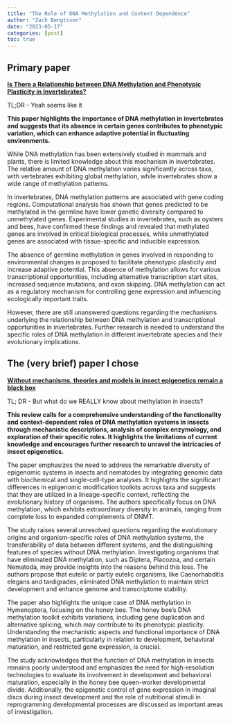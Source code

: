 ```yaml
---
title: "The Role of DNA Methylation and Context Dependence"
author: "Zach Bengtsson"
date: "2023-05-17"
categories: [post]
toc: true
---
```


## Primary paper

[**Is There a Relationship between DNA Methylation and Phenotypic Plasticity in Invertebrates?**](https://www.ncbi.nlm.nih.gov/pmc/articles/PMC3249382)

TL;DR - Yeah seems like it

**This paper highlights the importance of DNA methylation in invertebrates and suggests that its absence in certain genes contributes to phenotypic variation, which can enhance adaptive potential in fluctuating environments.**

While DNA methylation has been extensively studied in mammals and plants, there is limited knowledge about this mechanism in invertebrates. The relative amount of DNA methylation varies significantly across taxa, with vertebrates exhibiting global methylation, while invertebrates show a wide range of methylation patterns.

In invertebrates, DNA methylation patterns are associated with gene coding regions. Computational analysis has shown that genes predicted to be methylated in the germline have lower genetic diversity compared to unmethylated genes. Experimental studies in invertebrates, such as oysters and bees, have confirmed these findings and revealed that methylated genes are involved in critical biological processes, while unmethylated genes are associated with tissue-specific and inducible expression.

The absence of germline methylation in genes involved in responding to environmental changes is proposed to facilitate phenotypic plasticity and increase adaptive potential. This absence of methylation allows for various transcriptional opportunities, including alternative transcription start sites, increased sequence mutations, and exon skipping. DNA methylation can act as a regulatory mechanism for controlling gene expression and influencing ecologically important traits.

However, there are still unanswered questions regarding the mechanisms underlying the relationship between DNA methylation and transcriptional opportunities in invertebrates. Further research is needed to understand the specific roles of DNA methylation in different invertebrate species and their evolutionary implications.

## The (very brief) paper I chose

[**Without mechanisms, theories and models in insect epigenetics remain a black box**](https://www.sciencedirect.com/science/article/pii/S0168952522001123)

TL; DR - But what do we REALLY know about methylation in insects?

**This review calls for a comprehensive understanding of the functionality and context-dependent roles of DNA methylation systems in insects through mechanistic descriptions, analysis of complex enzymology, and exploration of their specific roles. It highlights the limitations of current knowledge and encourages further research to unravel the intricacies of insect epigenetics.**

The paper emphasizes the need to address the remarkable diversity of epigenomic systems in insects and nematodes by integrating genomic data with biochemical and single-cell-type analyses. It highlights the significant differences in epigenomic modification toolkits across taxa and suggests that they are utilized in a lineage-specific context, reflecting the evolutionary history of organisms. The authors specifically focus on DNA methylation, which exhibits extraordinary diversity in animals, ranging from complete loss to expanded complements of DNMT.

The study raises several unresolved questions regarding the evolutionary origins and organism-specific roles of DNA methylation systems, the transferability of data between different systems, and the distinguishing features of species without DNA methylation. Investigating organisms that have eliminated DNA methylation, such as Diptera, Placozoa, and certain Nematoda, may provide insights into the reasons behind this loss. The authors propose that eutelic or partly eutelic organisms, like Caenorhabditis elegans and tardigrades, eliminated DNA methylation to maintain strict development and enhance genome and transcriptome stability.

The paper also highlights the unique case of DNA methylation in Hymenoptera, focusing on the honey bee. The honey bee's DNA methylation toolkit exhibits variations, including gene duplication and alternative splicing, which may contribute to its phenotypic plasticity. Understanding the mechanistic aspects and functional importance of DNA methylation in insects, particularly in relation to development, behavioral maturation, and restricted gene expression, is crucial.

The study acknowledges that the function of DNA methylation in insects remains poorly understood and emphasizes the need for high-resolution technologies to evaluate its involvement in development and behavioral maturation, especially in the honey bee queen-worker developmental divide. Additionally, the epigenetic control of gene expression in imaginal discs during insect development and the role of nutritional stimuli in reprogramming developmental processes are discussed as important areas of investigation.
